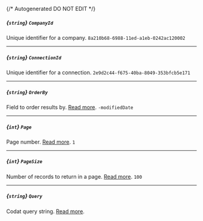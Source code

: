 {/* Autogenerated DO NOT EDIT  */}
##### *{`string`}* `CompanyId`
Unique identifier for a company.
`8a210b68-6988-11ed-a1eb-0242ac120002`

---
##### *{`string`}* `ConnectionId`
Unique identifier for a connection.
`2e9d2c44-f675-40ba-8049-353bfcb5e171`

---
##### *{`string`}* `OrderBy`
Field to order results by. [Read more](https://docs.codat.io/using-the-api/ordering-results).
`-modifiedDate`

---
##### *{`int`}* `Page`
Page number. [Read more](https://docs.codat.io/using-the-api/paging).
`1`

---
##### *{`int`}* `PageSize`
Number of records to return in a page. [Read more](https://docs.codat.io/using-the-api/paging).
`100`

---
##### *{`string`}* `Query`
Codat query string. [Read more](https://docs.codat.io/using-the-api/querying).

